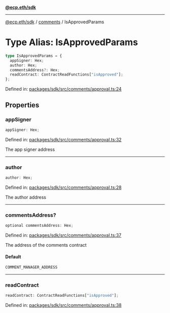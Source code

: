 [**@ecp.eth/sdk**](../../index.mdx)

***

[@ecp.eth/sdk](/sdk-reference/index.mdx) / [comments](/sdk-reference/comments/index.mdx) / IsApprovedParams

# Type Alias: IsApprovedParams

```ts
type IsApprovedParams = {
  appSigner: Hex;
  author: Hex;
  commentsAddress?: Hex;
  readContract: ContractReadFunctions["isApproved"];
};
```

Defined in: [packages/sdk/src/comments/approval.ts:24](https://github.com/ecp-eth/comments-monorepo/blob/main/packages/sdk/src/comments/approval.ts#L24)

## Properties

### appSigner

```ts
appSigner: Hex;
```

Defined in: [packages/sdk/src/comments/approval.ts:32](https://github.com/ecp-eth/comments-monorepo/blob/main/packages/sdk/src/comments/approval.ts#L32)

The app signer address

***

### author

```ts
author: Hex;
```

Defined in: [packages/sdk/src/comments/approval.ts:28](https://github.com/ecp-eth/comments-monorepo/blob/main/packages/sdk/src/comments/approval.ts#L28)

The author address

***

### commentsAddress?

```ts
optional commentsAddress: Hex;
```

Defined in: [packages/sdk/src/comments/approval.ts:37](https://github.com/ecp-eth/comments-monorepo/blob/main/packages/sdk/src/comments/approval.ts#L37)

The address of the comments contract

#### Default

```ts
COMMENT_MANAGER_ADDRESS
```

***

### readContract

```ts
readContract: ContractReadFunctions["isApproved"];
```

Defined in: [packages/sdk/src/comments/approval.ts:38](https://github.com/ecp-eth/comments-monorepo/blob/main/packages/sdk/src/comments/approval.ts#L38)
